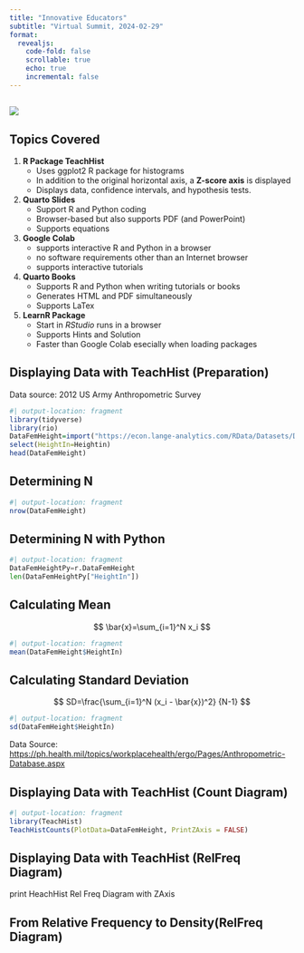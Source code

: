 ```yaml
---
title: "Innovative Educators"
subtitle: "Virtual Summit, 2024-02-29"
format: 
  revealjs:
    code-fold: false
    scrollable: true
    echo: true
    incremental: false
---
```


## 

![](Dr.%20Carsten%20Lange.png){fig-align="center"}

## Topics Covered {.scrollable .smaller}

::: incremental
1.  **R Package TeachHist**
    -   Uses ggplot2 R package for histograms
    -   In addition to the original horizontal axis, a **Z-score axis** is displayed
    -   Displays data, confidence intervals, and hypothesis tests.
2.  **Quarto Slides**
    -   Support R and Python coding
    -   Browser-based but also supports PDF (and PowerPoint)
    -   Supports equations
3.  **Google Colab**
    -   supports interactive R and Python in a browser
    -   no software requirements other than an Internet browser
    -   supports interactive tutorials
4.  **Quarto Books**
    -   Supports R and Python when writing tutorials or books
    -   Generates HTML and PDF simultaneously
    -   Supports LaTex
5.  **LearnR Package**
    -   Start in *RStudio* runs in a browser
    -   Supports Hints and Solution
    -   Faster than Google Colab esecially when loading packages
:::

## Displaying Data with TeachHist (Preparation) {.smaller}

Data source: 2012 US Army Anthropometric Survey

```r
#| output-location: fragment 
library(tidyverse)
library(rio)
DataFemHeight=import("https://econ.lange-analytics.com/RData/Datasets/DataUSArmyBodyMeasures.xlsx") |> 
select(HeightIn=Heightin)
head(DataFemHeight)
```

## Determining N

```r
#| output-location: fragment 
nrow(DataFemHeight)
```

## Determining N with Python

```python
#| output-location: fragment
DataFemHeightPy=r.DataFemHeight
len(DataFemHeightPy["HeightIn"])
```


## Calculating Mean

$$
\bar{x}=\sum_{i=1}^N x_i
$$

```r
#| output-location: fragment 
mean(DataFemHeight$HeightIn)
```

## Calculating Standard Deviation

$$
SD=\frac{\sum_{i=1}^N (x_i - \bar{x})^2}
        {N-1}
$$

```r
#| output-location: fragment 
sd(DataFemHeight$HeightIn)
```

::: footer
Data Source: <https://ph.health.mil/topics/workplacehealth/ergo/Pages/Anthropometric-Database.aspx>
:::

## Displaying Data with TeachHist (Count Diagram)

```r
#| output-location: fragment 
library(TeachHist)
TeachHistCounts(PlotData=DataFemHeight, PrintZAxis = FALSE)
```

## Displaying Data with TeachHist (RelFreq Diagram)

print HeachHist Rel Freq Diagram with ZAxis

## From Relative Frequency to Density(RelFreq Diagram)
